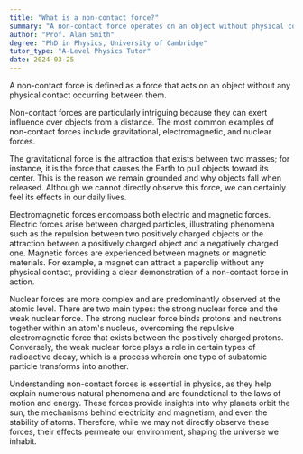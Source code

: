 ```yaml
---
title: "What is a non-contact force?"
summary: "A non-contact force operates on an object without physical contact, influencing its motion or state from a distance."
author: "Prof. Alan Smith"
degree: "PhD in Physics, University of Cambridge"
tutor_type: "A-Level Physics Tutor"
date: 2024-03-25
---
```


A non-contact force is defined as a force that acts on an object without any physical contact occurring between them.

Non-contact forces are particularly intriguing because they can exert influence over objects from a distance. The most common examples of non-contact forces include gravitational, electromagnetic, and nuclear forces. 

The gravitational force is the attraction that exists between two masses; for instance, it is the force that causes the Earth to pull objects toward its center. This is the reason we remain grounded and why objects fall when released. Although we cannot directly observe this force, we can certainly feel its effects in our daily lives.

Electromagnetic forces encompass both electric and magnetic forces. Electric forces arise between charged particles, illustrating phenomena such as the repulsion between two positively charged objects or the attraction between a positively charged object and a negatively charged one. Magnetic forces are experienced between magnets or magnetic materials. For example, a magnet can attract a paperclip without any physical contact, providing a clear demonstration of a non-contact force in action.

Nuclear forces are more complex and are predominantly observed at the atomic level. There are two main types: the strong nuclear force and the weak nuclear force. The strong nuclear force binds protons and neutrons together within an atom's nucleus, overcoming the repulsive electromagnetic force that exists between the positively charged protons. Conversely, the weak nuclear force plays a role in certain types of radioactive decay, which is a process wherein one type of subatomic particle transforms into another.

Understanding non-contact forces is essential in physics, as they help explain numerous natural phenomena and are foundational to the laws of motion and energy. These forces provide insights into why planets orbit the sun, the mechanisms behind electricity and magnetism, and even the stability of atoms. Therefore, while we may not directly observe these forces, their effects permeate our environment, shaping the universe we inhabit.
    